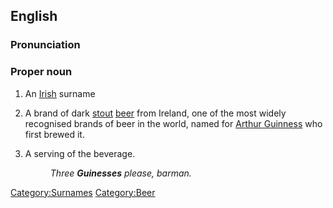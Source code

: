==English==

===Pronunciation===
{{IPA|/'gɪnɪs/}}

===Proper noun===
{{en-proper noun|-|pl=Guinnesses}}

# {{countable}} An [[Irish]] surname
# {{uncountable}} A brand of dark [[stout]] [[beer]] from Ireland, one of the most widely recognised brands of beer in the world, named for [[w:Arthur Guinness|Arthur Guinness]] who first brewed it.
# {{countable}} A serving of the beverage.
#:''Three '''Guinesses''' please, barman.''

[[Category:Surnames]]
[[Category:Beer]]
